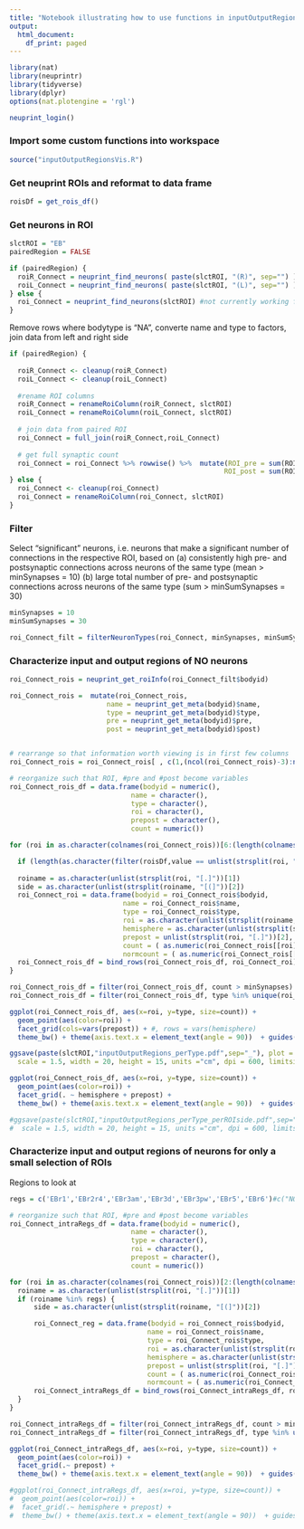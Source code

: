 ```yaml
---
title: "Notebook illustrating how to use functions in inputOutputRegionVis"
output:
  html_document:
    df_print: paged
---
```


```r
library(nat)
library(neuprintr)
library(tidyverse)
library(dplyr)
options(nat.plotengine = 'rgl')
```

```r
neuprint_login()
```

### Import some custom functions into workspace
```r
source("inputOutputRegionsVis.R")
```

### Get neuprint ROIs and reformat to data frame
```r
roisDf = get_rois_df()
```


### Get neurons in ROI
```r
slctROI = "EB"
pairedRegion = FALSE

if (pairedRegion) {
  roiR_Connect = neuprint_find_neurons( paste(slctROI, "(R)", sep="") )
  roiL_Connect = neuprint_find_neurons( paste(slctROI, "(L)", sep="") )
} else {
  roi_Connect = neuprint_find_neurons(slctROI) #not currently working for "NO"
}
```

Remove rows where bodytype is "NA", converte name and type to factors, join data from left and right side
```r
if (pairedRegion) {
  
  roiR_Connect <- cleanup(roiR_Connect)
  roiL_Connect <- cleanup(roiL_Connect)
  
  #rename ROI columns 
  roiR_Connect = renameRoiColumn(roiR_Connect, slctROI)
  roiL_Connect = renameRoiColumn(roiL_Connect, slctROI)
  
  # join data from paired ROI
  roi_Connect = full_join(roiR_Connect,roiL_Connect)
  
  # get full synaptic count
  roi_Connect = roi_Connect %>% rowwise() %>%  mutate(ROI_pre = sum(ROIR_pre, ROIL_pre, na.rm = TRUE),  
                                                     ROI_post = sum(ROIR_post, ROIL_post, na.rm = TRUE)) %>% ungroup()
} else {
  roi_Connect <- cleanup(roi_Connect)
  roi_Connect = renameRoiColumn(roi_Connect, slctROI)
}
```


### Filter
Select "significant" neurons, i.e. neurons that make a significant number of connections in the respective ROI, based on 
  (a) consistently high pre- and postsynaptic connections across neurons of the same type (mean > minSynapses = 10)
  (b) large total number of pre- and postsynaptic connections across neurons of the same type (sum > minSumSynapses = 30)

```r
minSynapses = 10
minSumSynapses = 30

roi_Connect_filt = filterNeuronTypes(roi_Connect, minSynapses, minSumSynapses)
```



### Characterize input and output regions of NO neurons

```r
roi_Connect_rois = neuprint_get_roiInfo(roi_Connect_filt$bodyid)

roi_Connect_rois =  mutate(roi_Connect_rois,
                        name = neuprint_get_meta(bodyid)$name,
                        type = neuprint_get_meta(bodyid)$type,
                        pre = neuprint_get_meta(bodyid)$pre,
                        post = neuprint_get_meta(bodyid)$post) 


# rearrange so that information worth viewing is in first few columns
roi_Connect_rois = roi_Connect_rois[ , c(1,(ncol(roi_Connect_rois)-3):ncol(roi_Connect_rois),2:(ncol(roi_Connect_rois)-4)) ]


```

```r
# reorganize such that ROI, #pre and #post become variables
roi_Connect_rois_df = data.frame(bodyid = numeric(),
                              name = character(),
                              type = character(),
                              roi = character(),
                              prepost = character(),
                              count = numeric())

for (roi in as.character(colnames(roi_Connect_rois))[6:(length(colnames(roi_Connect_rois)))]) {

  if (length(as.character(filter(roisDf,value == unlist(strsplit(roi, "[.]"))[1])$keyName)) == 1) next
  
  roiname = as.character(unlist(strsplit(roi, "[.]"))[1])
  side = as.character(unlist(strsplit(roiname, "[(]"))[2])
  roi_Connect_roi = data.frame(bodyid = roi_Connect_rois$bodyid,
                            name = roi_Connect_rois$name, 
                            type = roi_Connect_rois$type,
                            roi = as.character(unlist(strsplit(roiname, "[(]"))[1]),
                            hemisphere = as.character(unlist(strsplit(side, "[)]"))[1]),
                            prepost = unlist(strsplit(roi, "[.]"))[2],
                            count = ( as.numeric(roi_Connect_rois[[roi]]) ), 
                            normcount = ( as.numeric(roi_Connect_rois[[roi]]) / (roi_Connect_rois$pre + roi_Connect_rois$post) ) )
  roi_Connect_rois_df = bind_rows(roi_Connect_rois_df, roi_Connect_roi)
}

```

```r
roi_Connect_rois_df = filter(roi_Connect_rois_df, count > minSynapses)
roi_Connect_rois_df = filter(roi_Connect_rois_df, type %in% unique(roi_Connect_filt$bodytype))
```

```r
ggplot(roi_Connect_rois_df, aes(x=roi, y=type, size=count)) + 
  geom_point(aes(color=roi)) +
  facet_grid(cols=vars(prepost)) + #, rows = vars(hemisphere)
  theme_bw() + theme(axis.text.x = element_text(angle = 90))  + guides(fill=FALSE)

ggsave(paste(slctROI,"inputOutputRegions_perType.pdf",sep="_"), plot = last_plot(), device='pdf', path = "../neuprintR_analysis_plots/",
  scale = 1.5, width = 20, height = 15, units ="cm", dpi = 600, limitsize = TRUE)
```


```r
ggplot(roi_Connect_rois_df, aes(x=roi, y=type, size=count)) + 
  geom_point(aes(color=roi)) +
  facet_grid(. ~ hemisphere + prepost) +
  theme_bw() + theme(axis.text.x = element_text(angle = 90))  + guides(fill=FALSE)

#ggsave(paste(slctROI,"inputOutputRegions_perType_perROIside.pdf",sep="_"), plot = last_plot(), device='pdf', path = "../neuprintR_analysis_plots/",
#  scale = 1.5, width = 20, height = 15, units ="cm", dpi = 600, limitsize = TRUE)
```


### Characterize input and output regions of neurons for only a small selection of ROIs
Regions to look at
```r
regs = c('EBr1','EBr2r4','EBr3am','EBr3d','EBr3pw','EBr5','EBr6')#c("NO1(L)","NO1(R)","NO2(L)","NO2(R)","NO3(L)","NO3(R)")
```


```r
# reorganize such that ROI, #pre and #post become variables
roi_Connect_intraRegs_df = data.frame(bodyid = numeric(),
                              name = character(),
                              type = character(),
                              roi = character(),
                              prepost = character(),
                              count = numeric())

for (roi in as.character(colnames(roi_Connect_rois))[2:(length(colnames(roi_Connect_rois))-4)]) {
  roiname = as.character(unlist(strsplit(roi, "[.]"))[1])
  if (roiname %in% regs) {
      side = as.character(unlist(strsplit(roiname, "[(]"))[2])

      roi_Connect_reg = data.frame(bodyid = roi_Connect_rois$bodyid,
                                  name = roi_Connect_rois$name, 
                                  type = roi_Connect_rois$type,
                                  roi = as.character(unlist(strsplit(roiname, "[(]"))[1]),
                                  hemisphere = as.character(unlist(strsplit(side, "[)]"))[1]),
                                  prepost = unlist(strsplit(roi, "[.]"))[2],
                                  count = ( as.numeric(roi_Connect_rois[[roi]]) ),
                                  normcount = ( as.numeric(roi_Connect_rois[[roi]]) / (roi_Connect_rois$pre + roi_Connect_rois$post) ) )
      roi_Connect_intraRegs_df = bind_rows(roi_Connect_intraRegs_df, roi_Connect_reg)
  }
}
```

```r
roi_Connect_intraRegs_df = filter(roi_Connect_intraRegs_df, count > minSynapses)
roi_Connect_intraRegs_df = filter(roi_Connect_intraRegs_df, type %in% unique(roi_Connect_filt$bodytype))
```

```r
ggplot(roi_Connect_intraRegs_df, aes(x=roi, y=type, size=count)) + 
  geom_point(aes(color=roi)) +
  facet_grid(.~ prepost) +
  theme_bw() + theme(axis.text.x = element_text(angle = 90))  + guides(fill=FALSE)

#ggplot(roi_Connect_intraRegs_df, aes(x=roi, y=type, size=count)) + 
#  geom_point(aes(color=roi)) +
#  facet_grid(.~ hemisphere + prepost) +
#  theme_bw() + theme(axis.text.x = element_text(angle = 90))  + guides(fill=FALSE)
```



